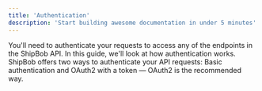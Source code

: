 ```yaml
---
title: 'Authentication'
description: 'Start building awesome documentation in under 5 minutes'
---
```


You'll need to authenticate your requests to access any of the endpoints in the ShipBob API. In this guide, we'll look at how authentication works. ShipBob  offers two ways to authenticate your API requests: Basic authentication and OAuth2 with a token — OAuth2 is the recommended way.
